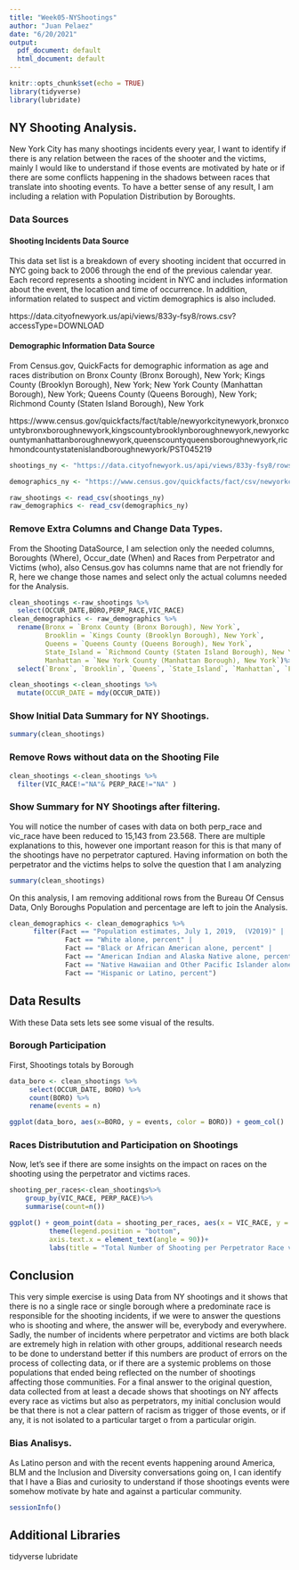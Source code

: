 ```yaml
---
title: "Week05-NYShootings"
author: "Juan Pelaez"
date: "6/20/2021"
output:
  pdf_document: default
  html_document: default
---
```


```r
knitr::opts_chunk$set(echo = TRUE)
library(tidyverse)
library(lubridate)
```

## NY Shooting Analysis. 
New York City has many shootings incidents every year, I want to identify if there is any relation between the races of the shooter and the victims, mainly I would like to understand if those events are motivated by hate or if there are some conflicts happening in the shadows between races that translate into shooting events. To have a better sense of any result, I am including a relation with Population Distribution by Boroughts. 

### Data Sources

#### Shooting Incidents Data Source
This data set list is a breakdown of every shooting incident that occurred in NYC going back to 2006 through the end of the previous calendar year. Each record represents a shooting incident in NYC and includes information about the event, the location and time of occurrence. In addition, information related to suspect and victim demographics is also included. 

https://data.cityofnewyork.us/api/views/833y-fsy8/rows.csv?accessType=DOWNLOAD

#### Demographic Information Data Source
From Census.gov, QuickFacts for demographic information as age and races distribution on Bronx County (Bronx Borough), New York; Kings County (Brooklyn Borough), New York; New York County (Manhattan Borough), New York; Queens County (Queens Borough), New York; Richmond County (Staten Island Borough), New York

https://www.census.gov/quickfacts/fact/table/newyorkcitynewyork,bronxcountybronxboroughnewyork,kingscountybrooklynboroughnewyork,newyorkcountymanhattanboroughnewyork,queenscountyqueensboroughnewyork,richmondcountystatenislandboroughnewyork/PST045219

```r
shootings_ny <- "https://data.cityofnewyork.us/api/views/833y-fsy8/rows.csv?accessType=DOWNLOAD"

demographics_ny <- "https://www.census.gov/quickfacts/fact/csv/newyorkcitynewyork,bronxcountybronxboroughnewyork,kingscountybrooklynboroughnewyork,newyorkcountymanhattanboroughnewyork,queenscountyqueensboroughnewyork,richmondcountystatenislandboroughnewyork/PST045219"
```

```r
raw_shootings <- read_csv(shootings_ny)
raw_demographics <- read_csv(demographics_ny)
```

### Remove Extra Columns and Change Data Types. 
From the Shooting DataSource, I am selection only the needed columns, Boroughts (Where), Occur_date (When) and Races from Perpetrator and Victims (who), also Census.gov has columns name that are not friendly for R, here we change those names and select only the actual columns needed for the Analysis. 

```r
clean_shootings <-raw_shootings %>%
  select(OCCUR_DATE,BORO,PERP_RACE,VIC_RACE)
clean_demographics <- raw_demographics %>%
  rename(Bronx = `Bronx County (Bronx Borough), New York`,
         Brooklin = `Kings County (Brooklyn Borough), New York`,
         Queens = `Queens County (Queens Borough), New York`,
         State_Island = `Richmond County (Staten Island Borough), New York`,
         Manhattan = `New York County (Manhattan Borough), New York`)%>%
  select(`Bronx`, `Brooklin`, `Queens`, `State_Island`, `Manhattan`, `Fact`)
```

```r
clean_shootings <-clean_shootings %>%
  mutate(OCCUR_DATE = mdy(OCCUR_DATE))
```

### Show Initial Data Summary for NY Shootings.

```r
summary(clean_shootings)
```

### Remove Rows without data on the Shooting File

```r
clean_shootings <-clean_shootings %>%
  filter(VIC_RACE!="NA"& PERP_RACE!="NA" )
```

### Show Summary for NY Shootings after filtering. 
You will notice the number of cases with data on both perp_race and vic_race have been reduced to 15,143 from 23.568. There are multiple explanations to this, however one important reason for this is that many of the shootings have no perpetrator captured. Having information on both the perpetrator and the victims helps to solve the question that I am analyzing 

```r
summary(clean_shootings)
```

On this analysis, I am removing additional rows from the Bureau Of Census Data, Only Boroughs Population and percentage are left to join the Analysis. 

```r
clean_demographics <- clean_demographics %>%
      filter(Fact == "Population estimates, July 1, 2019,  (V2019)" |
              Fact == "White alone, percent" |  
              Fact == "Black or African American alone, percent" |
              Fact == "American Indian and Alaska Native alone, percent" |
              Fact == "Native Hawaiian and Other Pacific Islander alone, percent" |
              Fact == "Hispanic or Latino, percent")
```

## Data Results
With these Data sets lets see some visual of the results. 

### Borough Participation
First, Shootings totals by Borough 

```r
data_boro <- clean_shootings %>%
     select(OCCUR_DATE, BORO) %>%
     count(BORO) %>%
     rename(events = n)
```

```r
ggplot(data_boro, aes(x=BORO, y = events, color = BORO)) + geom_col()
```

### Races Distributution and Participation on Shootings
Now, let's see if there are some insights on the impact on races on the shooting using the perpetrator and victims races. 

```r
shooting_per_races<-clean_shootings%>%
    group_by(VIC_RACE, PERP_RACE)%>% 
    summarise(count=n())
```

```r
ggplot() + geom_point(data = shooting_per_races, aes(x = VIC_RACE, y = PERP_RACE, color=count ))+
          theme(legend.position = "bottom",
          axis.text.x = element_text(angle = 90))+
          labs(title = "Total Number of Shooting per Perpetrator Race vs Victim Race in New York", y="Perpetrator Race", x="Victim Race")
```

## Conclusion

This very simple exercise is using Data from NY shootings and it shows that there is no a single race or single borough where a predominate race is responsible for the shooting incidents, if we were to answer the questions who is shooting and where, the answer will be, everybody and everywhere. Sadly, the number of incidents where perpetrator and victims are both black are extremely high in relation with other groups, additional research needs to be done to understand better if this numbers are product of errors on the process of collecting data, or if there are a systemic problems on those populations that ended being reflected on the  number of shootings affecting those communities.  For a final answer to the original question, data collected from at least a decade shows that shootings on NY affects every race as victims but also as perpetrators, my initial conclusion would be that there is not a clear pattern of racism as trigger of those events, or if any, it is not isolated to a particular target o from a particular origin. 

### Bias Analisys.

As Latino person and with the recent events happening around America, BLM and the Inclusion and Diversity conversations going on, I can identify that I have a Bias and curiosity to understand if those shootings events were somehow motivate by hate and against a particular community. 


```r
sessionInfo()
```

## Additional Libraries
tidyverse
lubridate
